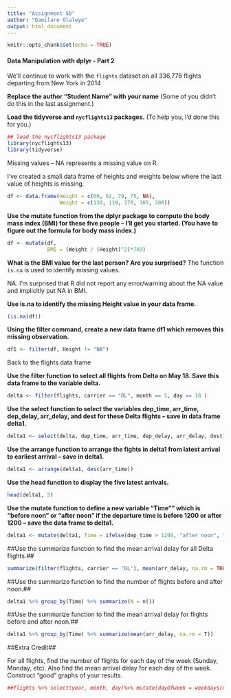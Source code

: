 ```yaml
---
title: "Assignment 5b"
author: "Damilare Olaleye"
output: html_document
---
```


```r
knitr::opts_chunk$set(echo = TRUE)
```

#### Data Manipulation with dplyr - Part 2

We'll continue to work with the ```flights``` dataset on all 336,776 flights departing from New York in 2014

**Replace the author "Student Name" with your name** (Some of you didn't do this in the last assignment.)

**Load the tidyverse and ```nycflights13``` packages.** (To help you, I'd done this for you.)

```r
## load the nycflights13 package
library(nycflights13)
library(tidyverse)
```

Missing values -- NA represents a missing value on R.

I've created a small data frame of heights and weights below where the last value of heights is missing.

```r
df <- data.frame(Height = c(60, 62, 70, 75, NA),
                 Weight = c(130, 110, 170, 165, 200))
```

**Use the mutate function from the dplyr package to compute the body mass index (BMI) for these five people -- I'll get you started. (You have to figure out the formula for body mass index.)**

```r
df <- mutate(df,
             BMI = (Weight / (Height)^2)*703)
```

**What is the BMI value for the last person?  Are you surprised?**
The function ```is.na``` is used to identify missing values.

NA.
I'm surprised that R did not report any error/warning about the NA value and implicitly put NA in BMI.


**Use is.na to identify the missing Height value in your data frame.**

```r
(is.na(df))
```

**Using the filter command, create a new data frame df1 which removes this missing observation.**

```r
df1 <- filter(df, Height != "NA")
```
Back to the flights data frame

**Use the filter function to select all flights from Delta on May 18. Save this data frame to the variable delta.**

```r
delta <- filter(flights, carrier == "DL", month == 5, day == 18 )
```

**Use the select function to select the variables dep_time, arr_time, dep_delay, arr_delay, and dest for these Delta flights -- save in data frame delta1.**

```r
delta1 <- select(delta, dep_time, arr_time, dep_delay, arr_delay, dest)
```

**Use the arrange function to arrange the fights in delta1 from latest arrival to earliest arrival -- save in delta1.**

```r
delta1 <- arrange(delta1, desc(arr_time))
```

**Use the head function to display the five latest arrivals.**

```r
head(delta1, 5)
```

**Use the mutate function to define a new variable  "Time"" which is "before noon" or "after noon" if the departure time is before 1200 or after 1200 -- save the data frame to delta1.**

```r
delta1 <- mutate(delta1, Time = ifelse(dep_time > 1200, "after noon", "before noon"))
```
##Use the summarize function to find the mean arrival delay for all Delta flights.##

```r
summarize(filter(flights, carrier == "DL"), mean(arr_delay, na.rm = TRUE))
```

##Use the summarize function to find the number of flights before and after noon.##

```r
delta1 %>% group_by(Time) %>% summarize(N = n())
```

##Use the summarize function to find the mean arrival delay for flights before and after noon.##

```r
delta1 %>% group_by(Time) %>% summarize(mean(arr_delay, na.rm = T))
```

##Extra Credit##

For all flights, find the number of flights for each day of the week (Sunday, Monday, etc).  Also find the mean arrival delay for each day of the week.  Construct "good" graphs of your results.

```r
##flights %>% select(year, month, day)%>% mutate(dayOfweek = weekdays(make_date(year = year, month = month, day = day)))
```


